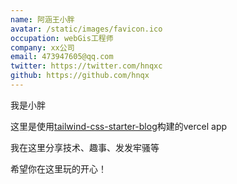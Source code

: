 ```yaml
---
name: 阿涵王小胖
avatar: /static/images/favicon.ico
occupation: webGis工程师
company: xx公司
email: 473947605@qq.com
twitter: https://twitter.com/hnqxc
github: https://github.com/hnqx
---
```


我是小胖  

这里是使用[tailwind-css-starter-blog](https://vercel.com/new/templates/next.js/tailwind-css-starter-blog)构建的vercel app  

我在这里分享技术、趣事、发发牢骚等  

希望你在这里玩的开心！